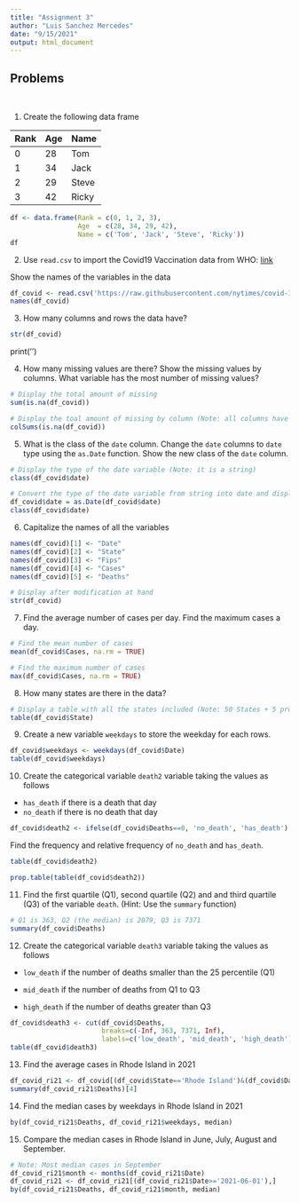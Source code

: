 ```yaml
---
title: "Assignment 3"
author: "Luis Sanchez Mercedes"
date: "9/15/2021"
output: html_document
---
```



Problems
-------
 \

1. Create the following data frame

| Rank 	| Age 	| Name  	|
|------	|-----	|-------	|
| 0    	| 28  	| Tom   	|
| 1    	| 34  	| Jack  	|
| 2    	| 29  	| Steve 	|
| 3    	| 42  	| Ricky 	|

```r
df <- data.frame(Rank = c(0, 1, 2, 3),
                 Age  = c(28, 34, 29, 42),
                 Name = c('Tom', 'Jack', 'Steve', 'Ricky'))
df
```

2. Use `read.csv` to import the Covid19 Vaccination data from WHO: [link](https://raw.githubusercontent.com/nytimes/covid-19-data/master/us-states.csv)

Show the names of the variables in the data
```r
df_covid <- read.csv('https://raw.githubusercontent.com/nytimes/covid-19-data/master/us-states.csv')
names(df_covid)

```


3. How many columns and rows the data have? 
```r
str(df_covid)
```
print('')

4. How many missing values are there?  Show the missing values by columns.  What variable has the most number of missing values?
```r
# Display the total amount of missing
sum(is.na(df_covid))

```

```r
# Display the toal amount of missing by column (Note: all columns have zero missing)
colSums(is.na(df_covid))
```


5. What is the class of the `date` column. Change the `date` columns to `date` type using the `as.Date` function. Show the new class of the `date` column.
```r
# Display the type of the date variable (Note: it is a string)
class(df_covid$date)
```
```r
# Convert the type of the date variable from string into date and display type again
df_covid$date = as.Date(df_covid$date)
class(df_covid$date)
```
6. Capitalize the names of all the variables
```r
names(df_covid)[1] <- "Date"
names(df_covid)[2] <- "State"
names(df_covid)[3] <- "Fips"
names(df_covid)[4] <- "Cases"
names(df_covid)[5] <- "Deaths"

# Display after modification at hand
str(df_covid)
```

7. Find the average number of cases per day. Find the maximum cases a day.  
```r
# Find the mean number of cases
mean(df_covid$Cases, na.rm = TRUE)
```
```r
# Find the maximum number of cases
max(df_covid$Cases, na.rm = TRUE)
```

8. How many states are there in the data?  
```r
# Display a table with all the states included (Note: 50 States + 5 protected territories )
table(df_covid$State)
```


9. Create a new variable `weekdays` to store the weekday for each rows. 
```r
df_covid$weekdays <- weekdays(df_covid$Date)
table(df_covid$weekdays)
```



10. Create the categorical variable `death2` variable taking the values as follows

- `has_death` if there is a death that day
-  `no_death` if there is no death that day
```r
df_covid$death2 <- ifelse(df_covid$Deaths==0, 'no_death', 'has_death')
```


Find the frequency and relative frequency of `no_death` and `has_death`. 
```r
table(df_covid$death2)
```

```r
prop.table(table(df_covid$death2))
```


11. Find the first quartile (Q1), second quartile (Q2) and and third quartile (Q3) of the variable `death`. (Hint:  Use the `summary` function)
```r
# Q1 is 363, Q2 (the median) is 2079, Q3 is 7371
summary(df_covid$Deaths)

```


12. Create the categorical variable `death3` variable taking the values as follows

- `low_death` if the number of deaths smaller than the 25 percentile (Q1)

- `mid_death` if the number of deaths from Q1 to Q3

- `high_death` if the number of deaths greater than Q3
```r
df_covid$death3 <- cut(df_covid$Deaths,  
                       breaks=c(-Inf, 363, 7371, Inf), 
                       labels=c('low_death', 'mid_death', 'high_death'))
table(df_covid$death3)
```

13. Find the average cases in Rhode Island in 2021
```r
df_covid_ri21 <- df_covid[(df_covid$State=='Rhode Island')&(df_covid$Date>='2021-01-01'),]
summary(df_covid_ri21$Deaths)[4]
```

14. Find the median cases by weekdays in Rhode Island in 2021 
```r
by(df_covid_ri21$Deaths, df_covid_ri21$weekdays, median)
```

15. Compare the median cases in Rhode Island in June, July, August and September. 
```r
# Note: Most median cases in September
df_covid_ri21$month <- months(df_covid_ri21$Date)
df_covid_ri21 <- df_covid_ri21[(df_covid_ri21$Date>='2021-06-01'),]
by(df_covid_ri21$Deaths, df_covid_ri21$month, median)

```


